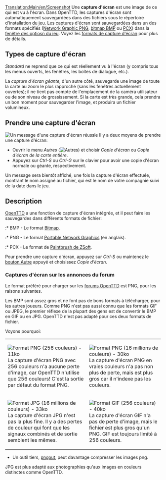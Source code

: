 [[Translation:Main/en/Screenshot]]
Une '''capture d'écran''' est une image de ce qui est vu à l'écran. Dans OpenTTD, les captures d'écran sont automatiquement sauvegardées dans des fichiers sous le répertoire d'installation du jeu. Les captures d'écran sont sauvegardées dans un des formats spécifiés ([http://www.wikipedia.org/wiki/fr:Portable Network Graphic PNG], [http://www.wikipedia.org/wiki/fr:Windows bitmap BMP] ou [http://www.wikipedia.org/wiki/fr:PCX PCX]) dans la [[Main/fr/Fenêtre des options du jeu|fenêtre des optiosn du jeu]]. Voyez les [[Main/fr/Format de copie d'écran|formats de capture d'écran]] pour plus de détails.

==Types de capture d'écran==
''Standard'' ne reprend que ce qui est réellement vu à l'écran (y compris tous les menus ouverts, les fenêtres, les boîtes de dialogue, etc.).

La ''capture d'écran géante'', d'un autre côté, sauvegarde une image de toute la carte au zoom le plus rapproché (sans les fenêtres actuellement ouvertes); il ne tient pas compte de l'emplacement de la caméra utilisateur ou de son niveau de grossissement. Si la carte est très grande, cela prendra un bon moment pour sauvegarder l'image, et produira un fichier volumineux.

==Prendre une capture d'écran==
[[File:en/Screenshot successbox.png|frame|Un message d'une capture d'écran réussie]]
Il y a deux moyens de prendre une capture d'écran:
*Ouvrir le menu ''Autres'' ([[File:en/Manual html 51cda05b.png|Autres]]) et choisir ''Copie d'écran'' ou ''Copie d'écran de la carte entière''.
*Appuyez sur ''Ctrl-S'' ou ''Ctrl-G'' sur le clavier pour avoir une copie d'écran normale ou géante, respectivement.

Un message sera bientôt affiché, une fois la capture d'écran effectuée, montrant le nom assigné au fichier, qui est le nom de votre compagnie suivi de la date dans le jeu.

==Description==
[[Main/fr/OpenTTD|OpenTTD]] a une fonction de capture d'écran intégrée, et il peut faire les sauvegardes dans différents formats de fichier:

:* BMP - Le format [http://fr.wikipedia.org/wiki/Windows_bitmap Bitmap].
:* PNG - Le format [http://www.libpng.org/pub/png/ Portable Network Graphics] (en anglais).
:* PCX - Le format de [http://fr.wikipedia.org/wiki/PCX Paintbrush de ZSoft].

Pour prendre une capture d'écran, appuyez sur ''Ctrl-S'' ou maintenez le [[Main/en/Interface/Fr#Autres|bouton Autre]] appuyé et choisissez ''Copie d'écran''.

===Captures d'écran sur les annonces du forum===
Le format préféré pour charger sur les [http://forum.openttd.org/ forums OpenTTD] est PNG, pour les raisons suivantes.

Les BMP sont assez gros et ne font pas de bons formats à télécharger, pour les autres joueurs. Comme PNG n'est pas aussi connu que les formats GIF ou JPEG, le premier réflexe de la plupart des gens est de convertir le BMP en GIF ou en JPG. OpenTTD n'est pas adapté pour ces deux formats de fichier.

Voyons pourquoi:
{|
|[[File:en/Screenshot optimised pngout.png|none|frame|Format PNG (256 couleurs) - 11ko]]
La capture d'écran PNG avec 256 couleurs n'a aucune perte d'image, car OpenTTD n'utilise que 256 couleurs! C'est la sortie par défaut du format PNG.
|[[File:en/Screenshot png.png|none|frame|Format PNG (16 millions de couleurs) - 30ko]]
La capture d'écran PNG en vraies couleurs n'a pas non plus de perte, mais est plus gros car il n'indexe pas les couleurs.
|-
|[[File:en/Screenshot jpg.jpeg|none|frame|Format JPG (16 millions de couleurs) - 33ko]]
La capture d'écran JPG n'est pas la plus fine. Il y a des pertes de couleur qui font que les signaux combinés et de sortie semblent les mêmes.
|[[File:en/Screenshot gif.gif|none|frame|Format GIF (256 couleurs) - 40ko]]
La capture d'écran GIF n'a pas de perte d'image, mais le fichier est plus gros qu'un PNG. GIF est toujours limité à 256 couleurs.
|}
* Un outil tiers, [http://advsys.net/ken/utils.htm pngout], peut davantage compresser les images png.


JPG est plus adapté aux photographies qu'aux images en couleurs distinctes comme OpenTTD.

{{fr/Note|Les fichiers PCX sont une fonctionnalité d'origine car le Transport Tycoon primitif ne pouvait sauvegarder que dans le format PCX. Les fichiers PCX ne se compressent pas bien, l'exemple ci-dessus en PCX faisant 233Ko.}}